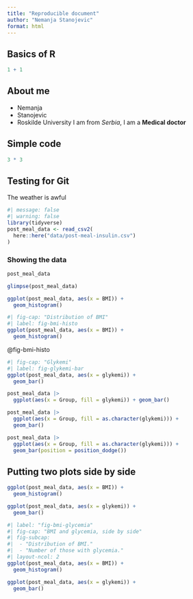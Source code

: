 ```yaml
---
title: "Reproducible document"
author: "Nemanja Stanojevic"
format: html
---
```

## Basics of R

```r
1 + 1
```



## About me
-  Nemanja
-  Stanojevic
-  Roskilde University
I am from *Serbia*, I am a **Medical doctor**

## Simple code
```r
3 * 3
```
## Testing for Git
The weather is awful
  
```r
#| message: false 
#| warning: false
library(tidyverse)
post_meal_data <- read_csv2(
  here::here("data/post-meal-insulin.csv")
)
```

### Showing the data

```r
post_meal_data
```

```r
glimpse(post_meal_data)
```

```r
ggplot(post_meal_data, aes(x = BMI)) + 
  geom_histogram()
```
```r
#| fig-cap: "Distribution of BMI"
#| label: fig-bmi-histo
ggplot(post_meal_data, aes(x = BMI)) + 
  geom_histogram()
```
@fig-bmi-histo


```r
#| fig-cap: "Glykemi"
#| label: fig-glykemi-bar
ggplot(post_meal_data, aes(x = glykemi)) + 
  geom_bar()
```


```r
post_meal_data |>
  ggplot(aes(x = Group, fill = glykemi)) + geom_bar()

```
```r
post_meal_data |>
  ggplot(aes(x = Group, fill = as.character(glykemi))) + 
  geom_bar()
```
```r
post_meal_data |>
  ggplot(aes(x = Group, fill = as.character(glykemi))) + 
  geom_bar(position = position_dodge())
```

## Putting two plots side by side

```r
ggplot(post_meal_data, aes(x = BMI)) + 
  geom_histogram()

```

```r
ggplot(post_meal_data, aes(x = glykemi)) + 
  geom_bar()
```

```r
#| label: "fig-bmi-glycemia"
#| fig-cap: "BMI and glycemia, side by side"
#| fig-subcap:
#|  - "Distribution of BMI."
#|  - "Number of those with glycemia."
#| layout-ncol: 2 
ggplot(post_meal_data, aes(x = BMI)) + 
  geom_histogram()

ggplot(post_meal_data, aes(x = glykemi)) + 
  geom_bar()

```

